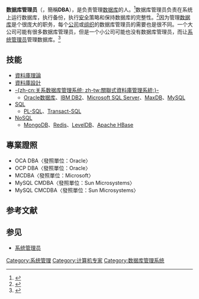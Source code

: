'''数据库管理员'''（{{lang-en|Database administrator}}，簡稱'''DBA'''），是负责管理[[数据库|数据库]]的人。<ref>{{cite web |title=数据库管理员 |url=http://www.hudong.com/wiki/%E6%95%B0%E6%8D%AE%E5%BA%93%E7%AE%A1%E7%90%86%E5%91%98 |accessdate=2011-05-26 |archivedate=2011-05-26 |archiveurl=https://www.webcitation.org/5yxzqbvIb?url=http://www.hudong.com/wiki/%E6%95%B0%E6%8D%AE%E5%BA%93%E7%AE%A1%E7%90%86%E5%91%98 |deadurl=yes }}</ref>数据库管理员负责在系统上运行数据库，执行备份，执行[[计算机安全|安全]]策略和保持数据库的完整性。<ref>{{Cite web |url=http://ww2.prospects.ac.uk/links/dbadmin/ |title=存档副本 |access-date=2011-05-26 |archive-url=https://web.archive.org/web/20110811010548/http://ww2.prospects.ac.uk/links/dbadmin/ |archive-date=2011-08-11 |dead-url=yes }}</ref>因为管理[[数据库|数据库]]是个很庞大的职务，每个[[公司|公司]]或[[组织|组织]]的数据库管理员的需要也是很不同。一个大公司可能有很多数据库管理员，但是一个小公司可能也没有数据库管理员，而让[[系统管理员|系统管理员]]管理数据库。<ref>{{cite web|url=https://searchoracle.techtarget.com/answer/Role-of-system-administrator-versus-database-administrator|title=Role of system administrator versus database administrator|website=SearchOracle|accessdate=2019-07-31|archive-date=2019-07-31|archive-url=https://web.archive.org/web/20190731101318/https://searchoracle.techtarget.com/answer/Role-of-system-administrator-versus-database-administrator|dead-url=no}}</ref>

==技能==
*[[資料庫理論|資料庫理論]]
*[[資料庫設計|資料庫設計]]
*[[關聯式資料庫管理系統|-{zh-cn:关系数据库管理系统; zh-tw:關聯式資料庫管理系統;}-]]
**[[Oracle数据库|Oracle数据库]]、[[IBM_DB2|IBM DB2]]、[[Microsoft_SQL_Server|Microsoft SQL Server]]、[[MaxDB|MaxDB]]、[[MySQL|MySQL]]
*[[SQL|SQL]]
**[[PL-SQL|PL-SQL]]、[[Transact-SQL|Transact-SQL]]
*[[NoSQL|NoSQL]]
**[[MongoDB|MongoDB]]、[[Redis|Redis]]、[[LevelDB|LevelDB]]、[[Apache_HBase|Apache HBase]]

==專業證照==
*OCA DBA〈發照單位：Oracle〉
*OCP DBA〈發照單位：Oracle〉
*MCDBA〈發照單位：Microsoft〉
*MySQL CMDBA〈發照單位：Sun Microsystems〉
*MySQL CMCDBA〈發照單位：Sun Microsystems〉

==参考文献==
{{Reflist|2}}

==参见==
*[[系统管理员|系统管理员]]

{{stub}}

[[Category:系统管理|Category:系统管理]]
[[Category:计算机专家|Category:计算机专家]]
[[Category:数据库管理系统|Category:数据库管理系统]]